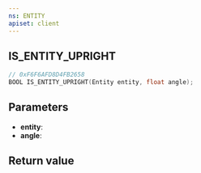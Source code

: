 ```yaml
---
ns: ENTITY
apiset: client
---
```

## IS_ENTITY_UPRIGHT

```c
// 0xF6F6AFD8D4FB2658
BOOL IS_ENTITY_UPRIGHT(Entity entity, float angle);
```


## Parameters
* **entity**:
* **angle**:

## Return value
